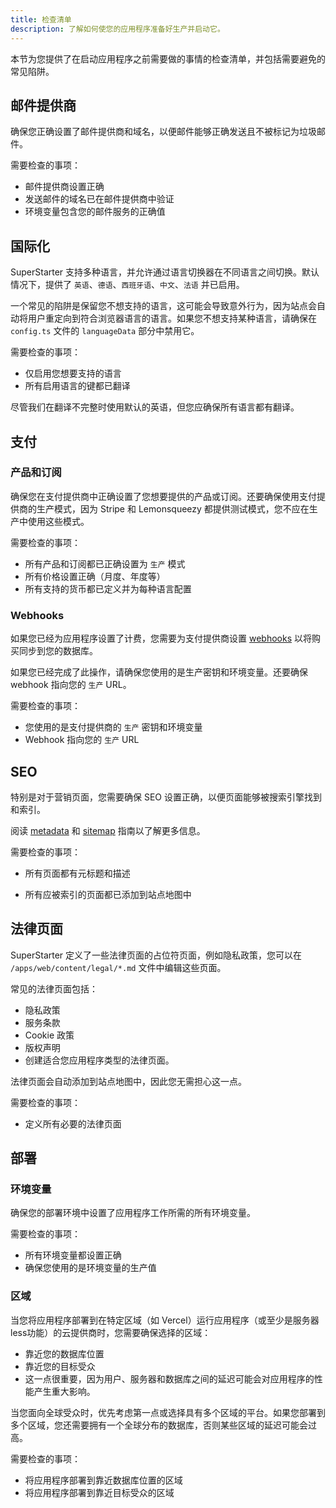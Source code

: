 ```yaml
---
title: 检查清单
description: 了解如何使您的应用程序准备好生产并启动它。
---
```


本节为您提供了在启动应用程序之前需要做的事情的检查清单，并包括需要避免的常见陷阱。

## 邮件提供商

确保您正确设置了邮件提供商和域名，以便邮件能够正确发送且不被标记为垃圾邮件。

需要检查的事项：

- 邮件提供商设置正确
- 发送邮件的域名已在邮件提供商中验证
- 环境变量包含您的邮件服务的正确值

## 国际化

SuperStarter 支持多种语言，并允许通过语言切换器在不同语言之间切换。默认情况下，提供了 `英语`、`德语`、`西班牙语`、`中文`、`法语` 并已启用。

一个常见的陷阱是保留您不想支持的语言，这可能会导致意外行为，因为站点会自动将用户重定向到符合浏览器语言的语言。如果您不想支持某种语言，请确保在 `config.ts` 文件的 `languageData` 部分中禁用它。

需要检查的事项：

- 仅启用您想要支持的语言
- 所有启用语言的键都已翻译

<Note>尽管我们在翻译不完整时使用默认的英语，但您应确保所有语言都有翻译。</Note>

## 支付

### 产品和订阅

确保您在支付提供商中正确设置了您想要提供的产品或订阅。还要确保使用支付提供商的生产模式，因为 Stripe 和 Lemonsqueezy 都提供测试模式，您不应在生产中使用这些模式。

需要检查的事项：

- 所有产品和订阅都已正确设置为 `生产` 模式
- 所有价格设置正确（月度、年度等）
- 所有支持的货币都已定义并为每种语言配置

### Webhooks

如果您已经为应用程序设置了计费，您需要为支付提供商设置 [webhooks](/zh/packages/payments#webhooks) 以将购买同步到您的数据库。

如果您已经完成了此操作，请确保您使用的是生产密钥和环境变量。还要确保 webhook 指向您的 `生产` URL。

需要检查的事项：

- 您使用的是支付提供商的 `生产` 密钥和环境变量
- Webhook 指向您的 `生产` URL

## SEO

特别是对于营销页面，您需要确保 SEO 设置正确，以便页面能够被搜索引擎找到和索引。

阅读 [metadata](/zh/packages/seo/metadata) 和 [sitemap](/zh/packages/seo/sitemap) 指南以了解更多信息。

需要检查的事项：

- 所有页面都有元标题和描述

- 所有应被索引的页面都已添加到站点地图中

## 法律页面

SuperStarter 定义了一些法律页面的占位符页面，例如隐私政策，您可以在 `/apps/web/content/legal/*.md` 文件中编辑这些页面。

常见的法律页面包括：

- 隐私政策
- 服务条款
- Cookie 政策
- 版权声明
- 创建适合您应用程序类型的法律页面。

法律页面会自动添加到站点地图中，因此您无需担心这一点。

需要检查的事项：

- 定义所有必要的法律页面

## 部署

### 环境变量

确保您的部署环境中设置了应用程序工作所需的所有环境变量。

需要检查的事项：

- 所有环境变量都设置正确
- 确保您使用的是环境变量的生产值

### 区域

当您将应用程序部署到在特定区域（如 Vercel）运行应用程序（或至少是服务器less功能）的云提供商时，您需要确保选择的区域：

- 靠近您的数据库位置
- 靠近您的目标受众
- 这一点很重要，因为用户、服务器和数据库之间的延迟可能会对应用程序的性能产生重大影响。

当您面向全球受众时，优先考虑第一点或选择具有多个区域的平台。如果您部署到多个区域，您还需要拥有一个全球分布的数据库，否则某些区域的延迟可能会过高。

需要检查的事项： 

- 将应用程序部署到靠近数据库位置的区域
- 将应用程序部署到靠近目标受众的区域
